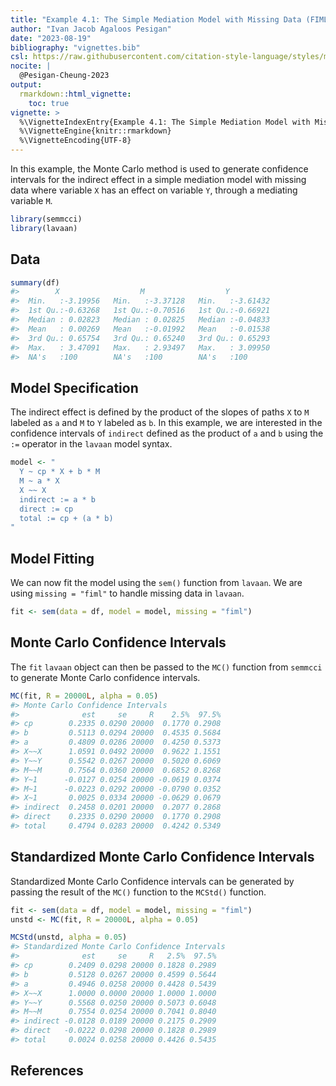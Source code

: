 ```yaml
---
title: "Example 4.1: The Simple Mediation Model with Missing Data (FIML)"
author: "Ivan Jacob Agaloos Pesigan"
date: "2023-08-19"
bibliography: "vignettes.bib"
csl: https://raw.githubusercontent.com/citation-style-language/styles/master/apa.csl
nocite: |
  @Pesigan-Cheung-2023
output:
  rmarkdown::html_vignette:
    toc: true
vignette: >
  %\VignetteIndexEntry{Example 4.1: The Simple Mediation Model with Missing Data (FIML)}
  %\VignetteEngine{knitr::rmarkdown}
  %\VignetteEncoding{UTF-8}
---
```


<!-- vignettes/example-4-1-simple-miss-fiml.Rmd is generated from .setup/vignettes/example-4-1-simple-miss-fiml.Rmd.orig. Please edit that file -->





In this example,
the Monte Carlo method is used to generate confidence intervals
for the indirect effect in a simple mediation model with missing data
where
variable `X` has an effect on variable `Y`,
through a mediating variable `M`.


```r
library(semmcci)
library(lavaan)
```

## Data




```r
summary(df)
#>        X                  M                  Y           
#>  Min.   :-3.19956   Min.   :-3.37128   Min.   :-3.61432  
#>  1st Qu.:-0.63268   1st Qu.:-0.70516   1st Qu.:-0.66921  
#>  Median : 0.02823   Median : 0.02825   Median :-0.04833  
#>  Mean   : 0.00269   Mean   :-0.01992   Mean   :-0.01538  
#>  3rd Qu.: 0.65754   3rd Qu.: 0.65240   3rd Qu.: 0.65293  
#>  Max.   : 3.47091   Max.   : 2.93497   Max.   : 3.09950  
#>  NA's   :100        NA's   :100        NA's   :100
```

## Model Specification

The indirect effect is defined by the product of the slopes
of paths `X` to `M` labeled as `a` and `M` to `Y` labeled as `b`.
In this example, we are interested in the confidence intervals of `indirect`
defined as the product of `a` and `b` using the `:=` operator
in the `lavaan` model syntax.


```r
model <- "
  Y ~ cp * X + b * M
  M ~ a * X
  X ~~ X
  indirect := a * b
  direct := cp
  total := cp + (a * b)
"
```

## Model Fitting

We can now fit the model using the `sem()` function from `lavaan`.
We are using `missing = "fiml"` to handle missing data in `lavaan`.


```r
fit <- sem(data = df, model = model, missing = "fiml")
```

## Monte Carlo Confidence Intervals

The `fit` `lavaan` object can then be passed to the `MC()` function from `semmcci`
to generate Monte Carlo confidence intervals.


```r
MC(fit, R = 20000L, alpha = 0.05)
#> Monte Carlo Confidence Intervals
#>              est     se     R    2.5%  97.5%
#> cp        0.2335 0.0290 20000  0.1770 0.2908
#> b         0.5113 0.0294 20000  0.4535 0.5684
#> a         0.4809 0.0286 20000  0.4250 0.5373
#> X~~X      1.0591 0.0492 20000  0.9622 1.1551
#> Y~~Y      0.5542 0.0267 20000  0.5020 0.6069
#> M~~M      0.7564 0.0360 20000  0.6852 0.8268
#> Y~1      -0.0127 0.0254 20000 -0.0619 0.0374
#> M~1      -0.0223 0.0292 20000 -0.0790 0.0352
#> X~1       0.0025 0.0334 20000 -0.0629 0.0679
#> indirect  0.2458 0.0201 20000  0.2077 0.2868
#> direct    0.2335 0.0290 20000  0.1770 0.2908
#> total     0.4794 0.0283 20000  0.4242 0.5349
```

## Standardized Monte Carlo Confidence Intervals

Standardized Monte Carlo Confidence intervals can be generated by passing the result of the `MC()` function to the `MCStd()` function.


```r
fit <- sem(data = df, model = model, missing = "fiml")
unstd <- MC(fit, R = 20000L, alpha = 0.05)
```


```r
MCStd(unstd, alpha = 0.05)
#> Standardized Monte Carlo Confidence Intervals
#>              est     se     R   2.5%  97.5%
#> cp        0.2409 0.0298 20000 0.1828 0.2989
#> b         0.5128 0.0267 20000 0.4599 0.5644
#> a         0.4946 0.0258 20000 0.4428 0.5439
#> X~~X      1.0000 0.0000 20000 1.0000 1.0000
#> Y~~Y      0.5568 0.0250 20000 0.5073 0.6048
#> M~~M      0.7554 0.0254 20000 0.7041 0.8040
#> indirect -0.0128 0.0189 20000 0.2175 0.2909
#> direct   -0.0222 0.0298 20000 0.1828 0.2989
#> total     0.0024 0.0258 20000 0.4426 0.5435
```

## References
